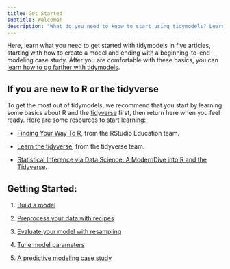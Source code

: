 ```yaml
---
title: Get Started
subtitle: Welcome!
description: "What do you need to know to start using tidymodels? Learn what you need in 5 articles."
---
```


Here, learn what you need to get started with tidymodels in five articles, starting with how to create a model and ending with a beginning-to-end modeling case study. After you are comfortable with these basics, you can [learn how to go farther with tidymodels](/learn/).

## If you are new to R or the tidyverse

To get the most out of tidymodels, we recommend that you start by learning some basics about R and the [tidyverse](https://www.tidyverse.org/) first, then return here when you feel ready. Here are some resources to start learning:

-   [Finding Your Way To R](https://education.rstudio.com/learn/), from the RStudio Education team.

-   [Learn the tidyverse](https://www.tidyverse.org/learn/), from the tidyverse team.

-   [Statistical Inference via Data Science: A ModernDive into R and the Tidyverse](/books/moderndive/).

## Getting Started:

1.  [Build a model]()

2.  [Preprocess your data with recipes]()

3.  [Evaluate your model with resampling]()

4.  [Tune model parameters]()

5.  [A predictive modeling case study]()

